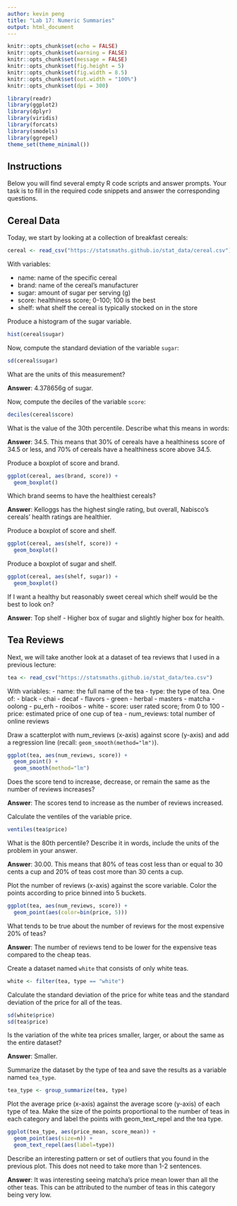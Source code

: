 ---
author: kevin peng
title: "Lab 17: Numeric Summaries"
output: html_document
---

```{r setup, include=FALSE}
knitr::opts_chunk$set(echo = FALSE)
knitr::opts_chunk$set(warning = FALSE)
knitr::opts_chunk$set(message = FALSE)
knitr::opts_chunk$set(fig.height = 5)
knitr::opts_chunk$set(fig.width = 8.5)
knitr::opts_chunk$set(out.width = "100%")
knitr::opts_chunk$set(dpi = 300)

library(readr)
library(ggplot2)
library(dplyr)
library(viridis)
library(forcats)
library(smodels)
library(ggrepel)
theme_set(theme_minimal())
```

## Instructions

Below you will find several empty R code scripts and answer prompts. Your task
is to fill in the required code snippets and answer the corresponding
questions.

## Cereal Data

Today, we start by looking at a collection of breakfast cereals:

```{r}
cereal <- read_csv("https://statsmaths.github.io/stat_data/cereal.csv")
```

With variables:

- name: name of the specific cereal
- brand: name of the cereal's manufacturer
- sugar: amount of sugar per serving (g)
- score: healthiness score; 0-100; 100 is the best
- shelf: what shelf the cereal is typically stocked on in the store

Produce a histogram of the sugar variable.

```{r}
hist(cereal$sugar)
```

Now, compute the standard deviation of the variable `sugar`:

```{r}
sd(cereal$sugar)
```

What are the units of this measurement?

**Answer**: 4.378656g of sugar. 

Now, compute the deciles of the variable `score`:

```{r}
deciles(cereal$score)
```

What is the value of the 30th percentile. Describe what this means in words:


**Answer**: 34.5. This means that 30% of cereals have a healthiness score of 34.5 or less, and 70% of cereals have a healthiness score above 34.5.


Produce a boxplot of score and brand.

```{r}
ggplot(cereal, aes(brand, score)) +
  geom_boxplot()
```

Which brand seems to have the healthiest cereals?

**Answer**: Kelloggs has the highest single rating, but overall, Nabisco's cereals' health ratings are healthier.

Produce a boxplot of score and shelf.

```{r}
ggplot(cereal, aes(shelf, score)) +
  geom_boxplot()

```

Produce a boxplot of sugar and shelf.

```{r}
ggplot(cereal, aes(shelf, sugar)) +
  geom_boxplot()

```

If I want a healthy but reasonably sweet cereal which shelf would be the
best to look on?

**Answer**: Top shelf - Higher box of sugar and slightly higher box for health.

## Tea Reviews

Next, we will take another look at a dataset of tea reviews that I used in
a previous lecture:

```{r}
tea <- read_csv("https://statsmaths.github.io/stat_data/tea.csv")
```

With variables:
- name: the full name of the tea
- type: the type of tea. One of:
    - black
    - chai
    - decaf
    - flavors
    - green
    - herbal
    - masters
    - matcha
    - oolong
    - pu_erh
    - rooibos
    - white
- score: user rated score; from 0 to 100
- price: estimated price of one cup of tea
- num_reviews: total number of online reviews

Draw a scatterplot with num_reviews (x-axis) against score (y-axis) and add a
regression line (recall: `geom_smooth(method="lm")`).

```{r}
ggplot(tea, aes(num_reviews, score)) +
  geom_point() +
  geom_smooth(method="lm")
```

Does the score tend to increase, decrease, or remain the same as the number
of reviews increases?

**Answer**: The scores tend to increase as the number of reviews increased.

Calculate the ventiles of the variable price.

```{r}
ventiles(tea$price)
```

What is the 80th percentile? Describe it in words, include the units of the
problem in your answer.

**Answer**: 30.00. This means that 80% of teas cost less than or equal to 30 cents a cup and 20% of teas cost more than 30 cents a cup.

Plot the number of reviews (x-axis) against the score variable. Color
the points according to price binned into 5 buckets.

```{r}
ggplot(tea, aes(num_reviews, score)) +
  geom_point(aes(color=bin(price, 5)))
```

What tends to be true about the number of reviews for the most expensive
20% of teas?

**Answer**: The number of reviews tend to be lower for the expensive teas compared to the cheap teas.

Create a dataset named `white` that consists of only white teas.

```{r}
white <- filter(tea, type == "white")
```

Calculate the standard deviation of the price for white teas and the
standard deviation of the price for all of the teas.

```{r}
sd(white$price)
sd(tea$price)

```

Is the variation of the white tea prices smaller, larger, or about the same
as the entire dataset?

**Answer**: Smaller. 

Summarize the dataset by the type of tea and save the results as a variable
named `tea_type`.

```{r}
tea_type <- group_summarize(tea, type)
```

Plot the average price (x-axis) against the average score (y-axis) of
each type  of tea. Make the size of the points proportional to the number
of teas in each category and label the points with geom_text_repel and the
tea type.

```{r}
ggplot(tea_type, aes(price_mean, score_mean)) +
  geom_point(aes(size=n)) +
  geom_text_repel(aes(label=type))
```

Describe an interesting pattern or set of outliers that you found in the
previous plot. This does not need to take more than 1-2 sentences.

**Answer**: It was interesting seeing matcha's price mean lower than all the other teas. This can be attributed to the number of teas in this category being very low.


